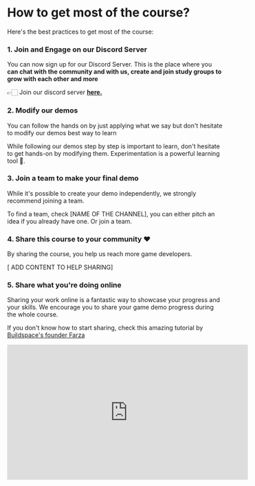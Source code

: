 # How to get most of the course?

Here's the best practices to get most of the course:

### 1. Join and Engage on our Discord Server

You can now sign up for our Discord Server. This is the place where you **can chat with the community and with us, create and join study groups to grow with each other and more**

👉🏻 Join our discord server **[here.](https://discord.gg/hugging-face-879548962464493619)**

### 2. Modify our demos

You can follow the hands on by just applying what we say but don't hesitate to modify our demos best way to learn

While following our demos step by step is important to learn, don't hesitate to get hands-on by modifying them. Experimentation is a powerful learning tool 🧪.

### 3. Join a team to make your final demo

While it's possible to create your demo independently, we strongly recommend joining a team. 

To find a team, check [NAME OF THE CHANNEL], you can either pitch an idea if you already have one. Or join a team.

### 4. Share this course to your community ❤️ 

By sharing the course, you help us reach more game developers. 

[ ADD CONTENT TO HELP SHARING]

### 5. Share what you're doing online

Sharing your work online is a fantastic way to showcase your progress and your skills. We encourage you to share your game demo progress during the whole course.

If you don't know how to start sharing, check this amazing tutorial by [Buildspace's founder Farza](https://twitter.com/FarzaTV/)

<iframe width="560" height="315" src="https://www.youtube.com/embed/QLgOYMCSqeE?si=Y6dRhpfiI_puUoFJ&amp;start=731" title="YouTube video player" frameborder="0" allow="accelerometer; autoplay; clipboard-write; encrypted-media; gyroscope; picture-in-picture; web-share" allowfullscreen></iframe>


